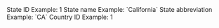 <Expandable title="properties">
  <ResponseField name="id" type="integer">
    State ID
    Example: 1
  </ResponseField>

  <ResponseField name="name" type="string">
    State name
    Example: `California`
  </ResponseField>

  <ResponseField name="abbr" type="string">
    State abbreviation
    Example: `CA`
  </ResponseField>

  <ResponseField name="country_id" type="integer">
    Country ID
    Example: 1
  </ResponseField>
</Expandable>